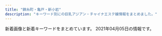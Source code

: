 ```yaml
---
title: "錦糸町・亀戸・新小岩"
description: "キーワード別にの巨乳アジアン・チャイナエステ嬢情報をまとめました。"
---
```


新着画像と新着キーワードをまとめています。
2021年04月05日の情報です。

<DmmAffiliateIns />
<KeywordTable
  shops={
    [
    {
        "station": "JR\u9326\u7cf8\u753a\u5357\u53e3",
        "name": "\u6625\u306e\u82b1",
        "keywords": {
            "C": 12
        },
        "img_links": [
            "http://harunohana.jpest.net/uploads//sites/38/2021/02/c3.jpg",
            "http://harunohana.jpest.net/uploads//sites/38/2021/03/g2.jpg",
            "http://harunohana.jpest.net/uploads//sites/38/2021/02/top-3.png",
            "http://harunohana.jpest.net/uploads//sites/38/elementor/thumbs/g1-p3mbbo5xbyuayorl3qn8vsare61ijopmkh8c9mi4sw.jpg",
            "http://harunohana.jpest.net/uploads//sites/38/elementor/thumbs/g2-p3mbcgd30zwwmzmmj2u1yl6l7q6iyltkocswnxcbm8.jpg",
            "http://harunohana.jpest.net/uploads//sites/38/2021/02/mobile-tit.png",
            "http://harunohana.jpest.net/uploads//sites/38/2021/02/mobile.jpg",
            "http://harunohana.jpest.net/uploads//sites/38/2021/03/g3.jpg",
            "http://harunohana.jpest.net/uploads//sites/38/2021/02/c2.jpg",
            "http://harunohana.jpest.net/uploads//sites/38/elementor/thumbs/c3-p3a4c1sf6l483iry9r6rlk4mpn8la6sbxgemvolfd4.jpg",
            "http://harunohana.jpest.net/uploads//sites/38/elementor/thumbs/g3-p3mbdh0sfjb37s5dl0oi5txkdr5uasv3te8udptyvk.jpg",
            "http://harunohana.jpest.net/uploads//sites/38/2021/02/news-tit.png",
            "http://harunohana.jpest.net/uploads//sites/38/2021/02/c4.jpg",
            "http://harunohana.jpest.net/uploads//sites/38/2021/02/xian.jpg",
            "http://harunohana.jpest.net/uploads//sites/38/2021/02/c1.jpg",
            "http://harunohana.jpest.net/uploads//sites/38/2021/02/info-tit.png",
            "http://harunohana.jpest.net/uploads//sites/38/elementor/thumbs/c2-p3a4by12f8z2t2xevpk9bl2sc3r4fedekxsoykr020.jpg",
            "http://harunohana.jpest.net/uploads//sites/38/elementor/thumbs/c5-p3a4c3o3k96sqqp7ys00qjnjwezbpkzslpplu8in0o.jpg",
            "http://harunohana.jpest.net/uploads//sites/38/2021/02/staff-tit.png",
            "http://harunohana.jpest.net/uploads//sites/38/2021/02/pick-tit.png",
            "http://harunohana.jpest.net/uploads//sites/38/2021/03/g1.jpg",
            "http://harunohana.jpest.net/uploads//sites/38/2021/02/c6.jpg",
            "http://harunohana.jpest.net/uploads//sites/38/2021/03/g5.jpg",
            "http://harunohana.jpest.net/uploads//sites/38/2021/02/tel_info.png",
            "http://harunohana.jpest.net/uploads//sites/38/2021/02/c5.jpg",
            "http://harunohana.jpest.net/uploads//sites/38/2021/03/1.jpg",
            "http://harunohana.jpest.net/uploads//sites/38/2021/02/tel_pickup.png",
            "http://harunohana.jpest.net/uploads//sites/38/elementor/thumbs/g4-p3mbec1gp2hjuwwbjw36y43rzgwycta8xnrv7ujz68.jpg",
            "http://harunohana.jpest.net/uploads//sites/38/elementor/thumbs/c1-p3a4bw5e1kwi5v056or06ljv5c0e005xwohq00tseg.jpg",
            "http://harunohana.jpest.net/uploads//sites/38/2021/02/tel_top.png",
            "http://harunohana.jpest.net/uploads//sites/38/2021/02/ditiao-1.png",
            "http://harunohana.jpest.net/uploads//sites/38/2021/02/tel_staff.png"
        ],
        "url": "http://harunohana.jpest.net/"
    },
    {
        "url": "http://y-rlx.net/",
        "name": "\u7f8e\u697d",
        "station": "JR\u65b0\u5c0f\u5ca9\u99c5\u5357\u53e3",
        "img_links": [
            "http://y-rlx.net/girl/p01.jpg",
            "http://y-rlx.net/girl/01.jpg",
            "http://y-rlx.net/girl/09a.jpg",
            "http://y-rlx.net/girl/05.jpg",
            "http://y-rlx.net/images/rex_16.jpg",
            "http://y-rlx.net/girl/08.jpg",
            "http://y-rlx.net/images/index_07.png",
            "http://y-rlx.net/images/staff_16.jpg",
            "http://y-rlx.net/images/index_11.jpg",
            "http://y-rlx.net/images/index_12.jpg",
            "http://y-rlx.net/girl/06.jpg",
            "http://y-rlx.net/images/index_13.jpg",
            "http://y-rlx.net/girl/010a.jpg",
            "http://y-rlx.net/girl/09.jpg",
            "http://y-rlx.net/girl/05a.jpg",
            "http://y-rlx.net/images/index_10.jpg",
            "http://y-rlx.net/images/index_08.jpg",
            "http://y-rlx.net/girl/07a.jpg",
            "http://y-rlx.net/girl/03a.jpg",
            "http://y-rlx.net/images/acc_16.jpg",
            "http://y-rlx.net/images/02.png",
            "http://y-rlx.net/images/acc_tit01.jpg",
            "http://y-rlx.net/images/acc_tit.jpg",
            "http://y-rlx.net/images/index_16.png",
            "http://y-rlx.net/images/rec_16.jpg",
            "http://y-rlx.net/images/index_23.jpg",
            "http://y-rlx.net/images/index_14.png",
            "http://y-rlx.net/images/rec.jpg",
            "http://y-rlx.net/images/sys.jpg",
            "http://y-rlx.net/girl/02.jpg",
            "http://y-rlx.net/images/info.png",
            "http://y-rlx.net/images/line.jpg",
            "http://y-rlx.net/images/index_06.png",
            "http://y-rlx.net/girl/010.jpg",
            "http://y-rlx.net/images/03.png",
            "http://y-rlx.net/images/index_19.png",
            "http://y-rlx.net/images/index_21.jpg",
            "http://y-rlx.net/girl/07.jpg",
            "http://y-rlx.net/images/index_02.png",
            "http://y-rlx.net/images/index_09.jpg",
            "http://y-rlx.net/girl/03.jpg",
            "http://y-rlx.net/images/index_04.png",
            "http://y-rlx.net/images/01.png",
            "http://y-rlx.net/images/sys_16.jpg",
            "http://y-rlx.net/girl/00.jpg",
            "http://y-rlx.net/images/acc_tit03.jpg"
        ],
        "keywords": {
            "90": 1,
            "87": 1,
            "95": 2,
            "92": 1,
            "85": 1,
            "86": 2,
            "89": 1
        }
    },
    {
        "url": "http://el-grande.asia/",
        "name": "\u30a8\u30eb\u30b0\u30e9\u30f3\u30c7-elgrande-",
        "img_links": [
            "http://el-grande.asia/img/cast/haru-03.jpg",
            "http://el-grande.asia/img/cast/ringo-01.jpg",
            "http://el-grande.asia/img/cast/belu-02.jpg",
            "http://el-grande.asia/img/cast/misa-01.jpg",
            "http://el-grande.asia/img/cast/ringo-02.jpg",
            "http://el-grande.asia/img/cast/lucy-03.jpg",
            "http://el-grande.asia/img/cast/haru-02.jpg",
            "http://el-grande.asia/img/interior/corridor-1.jpg",
            "http://el-grande.asia/img/dagger.png",
            "http://el-grande.asia/img/btn_interior.png",
            "http://el-grande.asia/img/cast/rey-02.jpg",
            "http://el-grande.asia/img/cast/lucy-01.jpg",
            "http://el-grande.asia/img/cast/mei-04.jpg",
            "http://el-grande.asia/img/cast/mei-02.jpg",
            "http://el-grande.asia/img/cast/sara-06.jpg",
            "http://el-grande.asia/img/cast/misa-04.jpg",
            "http://el-grande.asia/img/cast/hana-04.jpg",
            "http://el-grande.asia/img/cast/baby-04.jpg",
            "http://el-grande.asia/img/btn_cast.png",
            "http://el-grande.asia/img/cast/sara-08.jpg",
            "http://el-grande.asia/img/cast/aki-03.jpg",
            "http://el-grande.asia/img/cast/baby-01.jpg",
            "http://el-grande.asia/img/cast/rey-04.jpg",
            "http://el-grande.asia/img/cast/belu-04.jpg",
            "http://el-grande.asia/img/cast/mai-04.jpg",
            "http://el-grande.asia/img/cast/baby-02.jpg",
            "http://el-grande.asia/img/cast/sara-05.jpg",
            "http://el-grande.asia/img/cast/hana-03.jpg",
            "http://el-grande.asia/img/interior/lobby-1.jpg",
            "http://el-grande.asia/img/cast/mei-01.jpg",
            "http://el-grande.asia/img/cast/aki-02.jpg",
            "http://el-grande.asia/img/cast/belu-03.jpg",
            "http://el-grande.asia/img/cast/haru-04.jpg",
            "http://el-grande.asia/img/cast/aki-01.jpg",
            "http://el-grande.asia/img/cast/mai-03.jpg",
            "http://el-grande.asia/img/btn_top.png",
            "http://el-grande.asia/img/cast/aki-04.jpg",
            "http://el-grande.asia/img/cast/hana-01.jpg",
            "http://el-grande.asia/img/cast/lucy-04.jpg",
            "http://el-grande.asia/img/cast/rey-01.jpg",
            "http://el-grande.asia/img/btn_twitter.png",
            "http://el-grande.asia/img/cast/belu-01.jpg",
            "http://el-grande.asia/img/cast/haru-01.jpg",
            "http://el-grande.asia/img/cast/ringo-03.jpg",
            "http://el-grande.asia/img/cast/lucy-02.jpg",
            "http://el-grande.asia/img/cast/hana-02.jpg",
            "http://el-grande.asia/img/cast/mei-03.jpg",
            "http://el-grande.asia/img/interior/shower-4.jpg",
            "http://el-grande.asia/img/cast/mai-01.jpg",
            "http://el-grande.asia/img/cast/ringo-04.jpg",
            "http://el-grande.asia/img/cast/baby-03.jpg"
        ],
        "station": "JR\u65b0\u5c0f\u5ca9\u99c5\u5357\u53e3",
        "keywords": {}
    },
    {
        "img_links": [
            "http://shizuku2009.com/images/staff_15.jpg",
            "http://shizuku2009.com/staff/3/1.jpg",
            "http://shizuku2009.com/images/index_20.jpg",
            "http://shizuku2009.com/staff/6/1.jpg",
            "http://shizuku2009.com/images/index_19.jpg",
            "http://shizuku2009.com/images/index_02.jpg",
            "http://shizuku2009.com/images/staff_12.jpg",
            "http://shizuku2009.com/staff/1/1.jpg",
            "http://shizuku2009.com/images/index_09.jpg",
            "http://shizuku2009.com/images/index_10.jpg",
            "http://shizuku2009.com/staff/5/1.jpg",
            "http://shizuku2009.com/images/index_06.jpg",
            "http://shizuku2009.com/images/index_04.jpg",
            "http://shizuku2009.com/images/index_07.jpg",
            "http://shizuku2009.com/images/index_05.jpg",
            "http://shizuku2009.com/staff/2/1.jpg",
            "http://shizuku2009.com/images/index_13.jpg",
            "http://shizuku2009.com/images/index_14.jpg",
            "http://shizuku2009.com/images/service_13.jpg",
            "http://shizuku2009.com/staff/4/1.jpg",
            "http://shizuku2009.com/images/index_08.jpg",
            "http://shizuku2009.com/images/index_17.jpg",
            "http://shizuku2009.com/images/index_15.jpg"
        ],
        "keywords": {},
        "url": "http://shizuku2009.com/",
        "name": "\u79cb",
        "station": "\u9752\u7825\u99c5A2\u51fa\u53e3"
    },
    {
        "station": "JR\u5c0f\u5ca9\u99c5\u5357\u53e3",
        "url": "http://www.hu-wa.work/",
        "keywords": {},
        "name": "Angel\u2019s Smile",
        "img_links": [
            "http://www.hu-wa.work/images/6.png",
            "http://www.hu-wa.work/images/5.png",
            "http://www.hu-wa.work/images/3.png",
            "http://www.hu-wa.work/images/ta.jpg",
            "http://www.hu-wa.work/staff/kaori.jpg",
            "http://www.hu-wa.work/img/mimi1.jpg",
            "http://www.hu-wa.work/staff/mimi.jpg",
            "http://www.hu-wa.work/images/sys.png",
            "http://www.hu-wa.work/images/staff_t.jpg",
            "http://www.hu-wa.work/images/tel.jpg",
            "http://www.hu-wa.work/images/1.png",
            "http://www.hu-wa.work/staff/maya.jpg",
            "http://www.hu-wa.work/images/interior_t.jpg",
            "http://www.hu-wa.work/images/8.png",
            "http://www.hu-wa.work/images/head.jpg",
            "http://www.hu-wa.work/images/4.png",
            "http://www.hu-wa.work/images/news.png",
            "http://www.hu-wa.work/img/natu1.jpg",
            "http://www.hu-wa.work/img/kaori1.jpg",
            "http://www.hu-wa.work/images/2.png",
            "http://www.hu-wa.work/images/s1.png",
            "http://www.hu-wa.work/images/int2.png",
            "http://www.hu-wa.work/img/mimi2.jpg",
            "http://www.hu-wa.work/img/maya1.jpg",
            "http://www.hu-wa.work/img/miki1.jpg",
            "http://www.hu-wa.work/staff/miki.jpg",
            "http://www.hu-wa.work/img/natu2.jpg",
            "http://www.hu-wa.work/staff/ayumi.jpg",
            "http://www.hu-wa.work/img/yuna1.jpg",
            "http://www.hu-wa.work/staff/natu.jpg",
            "http://www.hu-wa.work/img/ayumi1.jpg",
            "http://www.hu-wa.work/images/int1.png",
            "http://www.hu-wa.work/staff/yuna.jpg"
        ]
    },
    {
        "name": "Aria\uff5e\u30a2\u30ea\u30a2\uff5e",
        "img_links": [
            "http://aria.tokyo-relaxtime.asia/img/cast/yuri-04.jpg",
            "http://aria.tokyo-relaxtime.asia/img/cast/nana-03.jpg",
            "http://aria.tokyo-relaxtime.asia/img/cast/rina-04.jpg",
            "http://aria.tokyo-relaxtime.asia/img/cast/aya-03.jpg",
            "http://aria.tokyo-relaxtime.asia/img/cast/yaya-02.jpg",
            "http://aria.tokyo-relaxtime.asia/img/cast/aki-04.jpg",
            "http://aria.tokyo-relaxtime.asia/img/slick/st-1.jpg",
            "http://aria.tokyo-relaxtime.asia/img/cast/coco-03.jpg",
            "http://aria.tokyo-relaxtime.asia/img/slick/st-5.jpg",
            "http://aria.tokyo-relaxtime.asia/img/cast/coco-04.jpg",
            "http://aria.tokyo-relaxtime.asia/img/cast/nana-04.jpg",
            "http://aria.tokyo-relaxtime.asia/img/cast/yumi-01.jpg",
            "http://aria.tokyo-relaxtime.asia/img/interior/corridor-1.jpg",
            "http://aria.tokyo-relaxtime.asia/img/cast/miki-04.jpg",
            "http://aria.tokyo-relaxtime.asia/img/cast/yaya-03.jpg",
            "http://aria.tokyo-relaxtime.asia/img/cast/yuri-01.jpg",
            "http://aria.tokyo-relaxtime.asia/img/cast/risa-02.jpg",
            "http://aria.tokyo-relaxtime.asia/img/cast/apple-04.jpg",
            "http://aria.tokyo-relaxtime.asia/img/cast/aki-02.jpg",
            "http://aria.tokyo-relaxtime.asia/img/cast/yuri-03.jpg",
            "http://aria.tokyo-relaxtime.asia/img/cast/nana-02.jpg",
            "http://aria.tokyo-relaxtime.asia/img/cast/apple-03.jpg",
            "http://aria.tokyo-relaxtime.asia/img/interior/lobby-1.jpg",
            "http://aria.tokyo-relaxtime.asia/img/cast/yumi-02.jpg",
            "http://aria.tokyo-relaxtime.asia/img/slick/st-4.jpg",
            "http://aria.tokyo-relaxtime.asia/img/cast/risa-04.jpg",
            "http://aria.tokyo-relaxtime.asia/img/cast/yumi-03.jpg",
            "http://aria.tokyo-relaxtime.asia/img/cast/yumi-04.jpg",
            "http://aria.tokyo-relaxtime.asia/img/cast/coco-02.jpg",
            "http://aria.tokyo-relaxtime.asia/img/cast/yaya-01.jpg",
            "http://aria.tokyo-relaxtime.asia/img/cast/apple-02.jpg",
            "http://aria.tokyo-relaxtime.asia/img/cast/rina-03.jpg",
            "http://aria.tokyo-relaxtime.asia/img/cast/aya-04.jpg",
            "http://aria.tokyo-relaxtime.asia/img/cast/coco-01.jpg",
            "http://aria.tokyo-relaxtime.asia/img/cast/aki-01.jpg",
            "http://aria.tokyo-relaxtime.asia/img/cast/apple-01.jpg",
            "http://aria.tokyo-relaxtime.asia/img/cast/aya-02.jpg",
            "http://aria.tokyo-relaxtime.asia/img/cast/nana-01.jpg",
            "http://aria.tokyo-relaxtime.asia/img/cast/risa-03.jpg",
            "http://aria.tokyo-relaxtime.asia/img/cast/yaya-04.jpg",
            "http://aria.tokyo-relaxtime.asia/img/slick/st-2.jpg",
            "http://aria.tokyo-relaxtime.asia/img/cast/miki-01.jpg",
            "http://aria.tokyo-relaxtime.asia/img/cast/miki-02.jpg",
            "http://aria.tokyo-relaxtime.asia/img/cast/aki-03.jpg",
            "http://aria.tokyo-relaxtime.asia/img/slick/st-3.jpg",
            "http://aria.tokyo-relaxtime.asia/img/cast/rina-01.jpg",
            "http://aria.tokyo-relaxtime.asia/img/cast/aya-01.jpg",
            "http://aria.tokyo-relaxtime.asia/img/cast/risa-01.jpg",
            "http://aria.tokyo-relaxtime.asia/img/cast/miki-03.jpg",
            "http://aria.tokyo-relaxtime.asia/img/cast/rina-02.jpg"
        ],
        "url": "http://aria.tokyo-relaxtime.asia/",
        "keywords": {},
        "station": "JR\u5c0f\u5ca9\u99c5\u5317\u53e3"
    },
    {
        "img_links": [
            "http://ipidiw.com/relaxnomori/user_data/00000019.jpg",
            "http://ipidiw.com/relaxnomori/user_data/00000018.jpg",
            "http://ipidiw.com/relaxnomori/images/news.jpg",
            "http://ipidiw.com/relaxnomori/images/tt.jpg",
            "http://ipidiw.com/relaxnomori/user_data/00000017.jpg",
            "http://ipidiw.com/relaxnomori/images/interior.png",
            "http://ipidiw.com/relaxnomori/images/rem.jpg",
            "http://ipidiw.com/relaxnomori/images/tp.png",
            "http://ipidiw.com/relaxnomori/images/mobile.jpg",
            "http://ipidiw.com/relaxnomori/user_data/00000020.jpg",
            "http://ipidiw.com/relaxnomori/images/staff_t.jpg",
            "http://ipidiw.com/relaxnomori/images/interior_t.jpg"
        ],
        "keywords": {
            "86": 1,
            "90": 2,
            "93": 1
        },
        "station": "\u68ee\u4e0b\u99c5A4\u53e3",
        "url": "http://ipidiw.com/relaxnomori/",
        "name": "\u30ea\u30e9\u30c3\u30af\u30b9\u306e\u68ee"
    },
    {
        "img_links": [
            "https://iyashinoizumi.com/wp-content/uploads/2019/06/50CD669B-0FFA-4734-B898-EB3D53E95C21.jpeg",
            "https://iyashinoizumi.com/wp-content/uploads/9B89E764-B754-425D-A9AC-BB5566FA6AC4.jpeg",
            "https://iyashinoizumi.com/wp-content/uploads/0731EF09-7405-4B36-8468-B17A307EB894.jpeg",
            "https://iyashinoizumi.com/wp-content/uploads/2019/06/5293C707-270F-4802-8168-1493DA07DDAE.jpeg",
            "https://iyashinoizumi.com/wp-content/uploads/2019/06/momoko1.jpg",
            "https://iyashinoizumi.com/wp-content/uploads/2019/06/001.jpg",
            "https://iyashinoizumi.com/wp-content/uploads/5AA02D30-2C43-42C1-BE02-48E5A5C27E91-226x300.jpeg",
            "https://iyashinoizumi.com/wp-content/uploads/2019/06/43D6BE9C-43F6-45C2-95E5-E775CE725D67.jpeg",
            "https://iyashinoizumi.com/wp-content/uploads/2019/06/2DD3549C-F937-441D-B0E3-E26520ACFABD-e1559410733851.jpeg",
            "https://iyashinoizumi.com/wp-content/uploads/7208DC4D-6E47-49CE-B1C0-3607E54E114B.jpeg",
            "https://iyashinoizumi.com/wp-content/uploads/5AA02D30-2C43-42C1-BE02-48E5A5C27E91.jpeg",
            "https://iyashinoizumi.com/wp-content/uploads/hiruwari.png",
            "https://iyashinoizumi.com/wp-content/uploads/9B89E764-B754-425D-A9AC-BB5566FA6AC4-270x300.jpeg",
            "https://iyashinoizumi.com/wp-content/uploads/0731EF09-7405-4B36-8468-B17A307EB894-197x300.jpeg",
            "https://iyashinoizumi.com/wp-content/uploads/7208DC4D-6E47-49CE-B1C0-3607E54E114B-210x300.jpeg",
            "https://iyashinoizumi.com/wp-content/uploads/rin.jpg",
            "https://iyashinoizumi.com/wp-content/uploads/0731EF09-7405-4B36-8468-B17A307EB894-e1579436226478.jpeg"
        ],
        "name": "\u7652\u3057\u306e\u6cc9",
        "url": "https://iyashinoizumi.com/",
        "keywords": {
            "\u30bb\u30af\u30b7\u30fc": 2
        },
        "station": "JR\u9326\u7cf8\u753a\u99c5\u5317\u53e3"
    },
    {
        "img_links": [
            "http://www.es-royal.click/img/ego1.jpg",
            "http://www.es-royal.click/images/head.jpg",
            "http://www.es-royal.click/images/5.jpg",
            "http://www.es-royal.click/images/interior_t.jpg",
            "http://www.es-royal.click/img/momo2.jpg",
            "http://www.es-royal.click/images/7.jpg",
            "http://www.es-royal.click/images/main_footer.jpg",
            "http://www.es-royal.click/images/news.png",
            "http://www.es-royal.click/images/staff_t.jpg",
            "http://www.es-royal.click/images/b2.jpg",
            "http://www.es-royal.click/images/ta.jpg",
            "http://www.es-royal.click/images/main_top.jpg",
            "http://www.es-royal.click/images/b3.jpg",
            "http://www.es-royal.click/img/momo1.jpg",
            "http://www.es-royal.click/img/mimi1.jpg",
            "http://www.es-royal.click/img/nana1.jpg",
            "http://www.es-royal.click/images/int2.png",
            "http://www.es-royal.click/images/s1.png",
            "http://www.es-royal.click/images/1.jpg",
            "http://www.es-royal.click/img/emi1.jpg",
            "http://www.es-royal.click/images/8.jpg",
            "http://www.es-royal.click/images/4.jpg",
            "http://www.es-royal.click/images/b1.jpg",
            "http://www.es-royal.click/img/aya1.jpg",
            "http://www.es-royal.click/images/int1.png",
            "http://www.es-royal.click/images/sys1.png",
            "http://www.es-royal.click/images/mobile.jpg",
            "http://www.es-royal.click/img/miyuki1.jpg",
            "http://www.es-royal.click/images/6.jpg",
            "http://www.es-royal.click/images/9.jpg"
        ],
        "station": "\u4eac\u6210\u7acb\u77f3\u99c5\u5317\u53e3",
        "keywords": {},
        "url": "http://www.es-royal.click/",
        "name": "\u5e78\u305b"
    },
    {
        "keywords": {},
        "name": "Piano",
        "img_links": [
            "https://piano.sweet-relaxation.com/img/cast/ebi-02.jpg",
            "https://piano.sweet-relaxation.com/img/interior/int-04.jpg",
            "https://piano.sweet-relaxation.com/img/cast/miya-01.jpg",
            "https://piano.sweet-relaxation.com/img/interior/int-02.jpg",
            "https://piano.sweet-relaxation.com/img/cast/lili-02.jpg",
            "https://piano.sweet-relaxation.com/img/cast/miky-01.jpg",
            "https://piano.sweet-relaxation.com/img/cast/ai-04.jpg",
            "https://piano.sweet-relaxation.com/img/cast/coco-03.jpg",
            "https://piano.sweet-relaxation.com/img/cast/aye-02.jpg",
            "https://piano.sweet-relaxation.com/img/cast/miky-03.jpg",
            "https://piano.sweet-relaxation.com/img/slick/sl-5.jpg",
            "https://piano.sweet-relaxation.com/img/cast/ebi-01.jpg",
            "https://piano.sweet-relaxation.com/img/cast/luna-01.jpg",
            "https://piano.sweet-relaxation.com/img/slick/sl-2.jpg",
            "https://piano.sweet-relaxation.com/img/cast/nico-03.jpg",
            "https://piano.sweet-relaxation.com/img/cast/aini-03.jpg",
            "https://piano.sweet-relaxation.com/img/cast/coco-02.jpg",
            "https://piano.sweet-relaxation.com/img/cast/aye-01.jpg",
            "https://piano.sweet-relaxation.com/img/cast/luna-02.jpg",
            "https://piano.sweet-relaxation.com/img/cast/nico-04.jpg",
            "https://piano.sweet-relaxation.com/img/cast/miya-02.jpg",
            "https://piano.sweet-relaxation.com/img/cast/aye-03.jpg",
            "https://piano.sweet-relaxation.com/img/cast/lili-04.jpg",
            "https://piano.sweet-relaxation.com/img/cast/nana-03.jpg",
            "https://piano.sweet-relaxation.com/img/slick/sl-1.jpg",
            "https://piano.sweet-relaxation.com/img/cast/nana-01.jpg",
            "https://piano.sweet-relaxation.com/img/cast/aki-01.jpg",
            "https://piano.sweet-relaxation.com/img/cast/nico-02.jpg",
            "https://piano.sweet-relaxation.com/img/cast/aye-04.jpg",
            "https://piano.sweet-relaxation.com/img/cast/aini-01.jpg",
            "https://piano.sweet-relaxation.com/img/cast/aini-04.jpg",
            "https://piano.sweet-relaxation.com/img/slick/sl-4.jpg",
            "https://piano.sweet-relaxation.com/img/cast/coco-04.jpg",
            "https://piano.sweet-relaxation.com/img/cast/aki-02.jpg",
            "https://piano.sweet-relaxation.com/img/cast/miya-03.jpg",
            "https://piano.sweet-relaxation.com/img/cast/coco-01.jpg",
            "https://piano.sweet-relaxation.com/img/cast/miky-04.jpg",
            "https://piano.sweet-relaxation.com/img/cast/luna-04.jpg",
            "https://piano.sweet-relaxation.com/img/cast/miky-02.jpg",
            "https://piano.sweet-relaxation.com/img/cast/nana-04.jpg",
            "https://piano.sweet-relaxation.com/img/cast/luna-03.jpg",
            "https://piano.sweet-relaxation.com/img/cast/lili-01.jpg",
            "https://piano.sweet-relaxation.com/img/cast/aki-04.jpg",
            "https://piano.sweet-relaxation.com/img/interior/int-01.jpg",
            "https://piano.sweet-relaxation.com/img/slick/sl-7.jpg",
            "https://piano.sweet-relaxation.com/img/cast/ai-02.jpg",
            "https://piano.sweet-relaxation.com/img/cast/ai-03.jpg",
            "https://piano.sweet-relaxation.com/img/cast/ebi-04.jpg",
            "https://piano.sweet-relaxation.com/img/interior/int-03.jpg",
            "https://piano.sweet-relaxation.com/img/cast/aini-02.jpg",
            "https://piano.sweet-relaxation.com/img/cast/nana-02.jpg",
            "https://piano.sweet-relaxation.com/img/slick/sl-6.jpg",
            "https://piano.sweet-relaxation.com/img/cast/nico-01.jpg",
            "https://piano.sweet-relaxation.com/img/slick/sl-3.jpg",
            "https://piano.sweet-relaxation.com/img/cast/ai-01.jpg",
            "https://piano.sweet-relaxation.com/img/cast/lili-03.jpg",
            "https://piano.sweet-relaxation.com/img/cast/aki-03.jpg",
            "https://piano.sweet-relaxation.com/img/cast/miya-04.jpg",
            "https://piano.sweet-relaxation.com/img/cast/ebi-03.jpg"
        ],
        "url": "https://piano.sweet-relaxation.com/",
        "station": "JR\u65b0\u5c0f\u5ca9\u99c5\u5357\u53e3"
    },
    {
        "name": "\u7652\u3057\u306e\u68ee",
        "keywords": {},
        "station": "\u9752\u7825\u99c5",
        "img_links": [
            "http://iyasimori.jpest.net/uploads//sites/37/2021/01/r3-1.jpg",
            "http://iyasimori.jpest.net/uploads//sites/37/2021/01/r6.jpg",
            "http://iyasimori.jpest.net/uploads//sites/37/2021/01/g4.jpg",
            "http://iyasimori.jpest.net/uploads//sites/37/2021/01/g5-150x150.jpg",
            "http://iyasimori.jpest.net/uploads//sites/37/2021/01/g4-150x150.jpg",
            "http://iyasimori.jpest.net/uploads//sites/37/2021/01/r5.jpg",
            "http://iyasimori.jpest.net/uploads//sites/37/2021/01/top.jpg",
            "http://iyasimori.jpest.net/uploads//sites/37/2021/01/a.jpg",
            "http://iyasimori.jpest.net/uploads//sites/37/2021/01/g2-2-150x150.jpg",
            "http://iyasimori.jpest.net/uploads//sites/37/2021/01/mobile.png",
            "http://iyasimori.jpest.net/uploads//sites/37/2021/01/g1-3.jpg",
            "http://iyasimori.jpest.net/uploads//sites/37/2021/01/a2.jpg",
            "http://iyasimori.jpest.net/uploads//sites/37/2021/01/g3-2.jpg",
            "http://iyasimori.jpest.net/uploads//sites/37/2021/01/r4-1.jpg",
            "http://iyasimori.jpest.net/uploads//sites/37/2021/01/g3-2-150x150.jpg",
            "http://iyasimori.jpest.net/uploads//sites/37/2021/01/g5.jpg",
            "http://iyasimori.jpest.net/uploads//sites/37/2021/01/news03.png",
            "http://iyasimori.jpest.net/uploads//sites/37/2021/01/g1-3-150x150.jpg",
            "http://iyasimori.jpest.net/uploads//sites/37/2021/01/g2-2.jpg",
            "http://iyasimori.jpest.net/uploads//sites/37/2021/01/bj_03.jpg",
            "http://iyasimori.jpest.net/uploads//sites/37/2021/01/news01.png",
            "http://iyasimori.jpest.net/uploads//sites/37/2021/01/tite-staff.jpg"
        ],
        "url": "http://iyasimori.jpest.net/"
    },
    {
        "keywords": {
            "D": 4,
            "85": 2,
            "C": 1
        },
        "station": "JR\u5c0f\u5ca9\u99c5\u5357\u53e3",
        "name": "\u308a\u308a",
        "img_links": [
            "http://iyasi-heal.com/js/sliderLine/slide_next.png",
            "http://iyasi-heal.com/staffPhoto/s20200606151251.jpg",
            "http://iyasi-heal.com/staffPhoto/b20200909152230.jpg",
            "http://iyasi-heal.com/staffPhoto/s20210312220248.jpg",
            "http://iyasi-heal.com/staffPhoto/s20200606151247.jpg",
            "http://iyasi-heal.com/staffPhoto/s20200909152230.jpg",
            "http://iyasi-heal.com/staffPhoto/s20200606151240.jpg",
            "http://iyasi-heal.com/staffPhoto/b20190815113058.jpg",
            "http://iyasi-heal.com/staffPhoto/b20210322143535.jpg",
            "http://iyasi-heal.com/staffPhoto/b20200606151240.jpg",
            "http://iyasi-heal.com/staffPhoto/s20210322143535.jpg",
            "http://iyasi-heal.com/images/gallery1.png",
            "http://iyasi-heal.com/staffPhoto/b20191114093407.jpg",
            "http://iyasi-heal.com/staffPhoto/b20210312220248.jpg",
            "http://iyasi-heal.com/staffPhoto/b20190815113117.jpg",
            "http://iyasi-heal.com/staffPhoto/s20190815113117.jpg",
            "http://iyasi-heal.com/js/sliderLine/slide_prev.png",
            "http://iyasi-heal.com/images/slider1/03.jpg",
            "http://iyasi-heal.com/images/slider1/02.jpg",
            "http://iyasi-heal.com/staffPhoto/s20190815113058.jpg",
            "http://iyasi-heal.com/staffPhoto/s20191114093407.jpg",
            "http://iyasi-heal.com/images/returnBtn.png",
            "http://iyasi-heal.com/images/slider1/01.jpg",
            "http://iyasi-heal.com/images/mobile.jpg"
        ],
        "url": "http://iyasi-heal.com/"
    },
    {
        "keywords": {},
        "name": "\u5343\u693f",
        "url": "http://sentsubaki.asia/",
        "station": "JR\u4e80\u6238\u99c5\u6771\u53e3",
        "img_links": [
            "http://sentsubaki.asia/img/cast/aya-01.jpg",
            "http://sentsubaki.asia/img/cast/miki-02.jpg",
            "http://sentsubaki.asia/img/cast/yuyu-01.jpg",
            "http://sentsubaki.asia/img/btn_cast.png",
            "http://sentsubaki.asia/img/cast/nina-03.jpg",
            "http://sentsubaki.asia/img/cast/yumi-02.jpg",
            "http://sentsubaki.asia/img/cast/you-01.jpg",
            "http://sentsubaki.asia/img/cast/momo-04.jpg",
            "http://sentsubaki.asia/img/cast/yuyu-04.jpg",
            "http://sentsubaki.asia/img/cast/aya-04.jpg",
            "http://sentsubaki.asia/img/interior/lobby-1.jpg",
            "http://sentsubaki.asia/img/interior/lobby-2.jpg",
            "http://sentsubaki.asia/img/btn_top.png",
            "http://sentsubaki.asia/img/cast/momo-01.jpg",
            "http://sentsubaki.asia/img/cast/you-02.jpg",
            "http://sentsubaki.asia/img/cast/you-04.jpg",
            "http://sentsubaki.asia/img/btn_twitter.png",
            "http://sentsubaki.asia/img/head_time.png",
            "http://sentsubaki.asia/img/btn_interior.png",
            "http://sentsubaki.asia/img/cast/momo-03.jpg",
            "http://sentsubaki.asia/img/cast/aya-03.jpg",
            "http://sentsubaki.asia/img/cast/yumi-04.jpg",
            "http://sentsubaki.asia/img/cast/nina-04.jpg",
            "http://sentsubaki.asia/img/cast/yumi-03.jpg",
            "http://sentsubaki.asia/img/head_tel.png",
            "http://sentsubaki.asia/img/cast/yuyu-02.jpg",
            "http://sentsubaki.asia/img/cast/miki-03.jpg",
            "http://sentsubaki.asia/img/coupon_special.png",
            "http://sentsubaki.asia/img/cast/miki-01.jpg",
            "http://sentsubaki.asia/img/cast/miki-04.jpg",
            "http://sentsubaki.asia/img/cast/you-03.jpg",
            "http://sentsubaki.asia/img/cast/momo-02.jpg"
        ]
    },
    {
        "keywords": {
            "86": 2,
            "98": 2,
            "84": 2,
            "89": 6,
            "H": 2,
            "85": 4,
            "C": 12,
            "D": 4
        },
        "img_links": [
            "http://www.o-miyabi.com/images/index_05.jpg",
            "http://www.o-miyabi.com/s/images/tel.png",
            "http://www.o-miyabi.com/images/upload/thumb/7713de024ddc43e7.jpg",
            "http://www.o-miyabi.com/images/upload/thumb/57af63e7ff71466b.jpg",
            "http://www.o-miyabi.com/images/index_07.jpg",
            "http://www.o-miyabi.com/s/images/t2.jpg",
            "http://www.o-miyabi.com/images/index_13.jpg",
            "http://www.o-miyabi.com/s/images/slider/1.jpg",
            "http://www.o-miyabi.com/s/images/slider/prev.png",
            "http://www.o-miyabi.com/s/images/pc.png",
            "http://www.o-miyabi.com/s/images/slider/3.jpg",
            "http://www.o-miyabi.com/s/uploads/03.jpg",
            "http://www.o-miyabi.com/images/index_04.jpg",
            "http://www.o-miyabi.com/images/upload/thumb/0dc07af1006255fa.jpg",
            "http://www.o-miyabi.com/images/index_06.jpg",
            "http://www.o-miyabi.com/s/image/nav_manga.png",
            "http://www.o-miyabi.com/images/upload/thumb/928147996b3538a2.jpg",
            "http://www.o-miyabi.com/images/index_03.jpg",
            "http://www.o-miyabi.com/images/upload/thumb/6fceb6aef71115ac.jpg",
            "http://www.o-miyabi.com/images/info.jpg",
            "http://www.o-miyabi.com/s/image/nav_topics.png",
            "http://www.o-miyabi.com/images/upload/thumb/51d074f8f9cdb905.jpg",
            "http://www.o-miyabi.com/s/uploads/07.jpg",
            "http://www.o-miyabi.com/images/movie_09.jpg",
            "http://www.o-miyabi.com/s/uploads/02.jpg",
            "http://www.o-miyabi.com/images/upload/thumb/6d7987cae648e809.jpg",
            "http://www.o-miyabi.com/s/images/iphone.png",
            "http://www.o-miyabi.com/images/rec_09.jpg",
            "http://www.o-miyabi.com/images/upload/thumb/04d21d82d11bc049.jpg",
            "http://www.o-miyabi.com/s/image/nav_top.png",
            "http://www.o-miyabi.com/s/images/slider/2.jpg",
            "http://www.o-miyabi.com/images/index_02.jpg",
            "http://www.o-miyabi.com/images/index_16.jpg",
            "http://www.o-miyabi.com/s/images/slider/next.png",
            "http://www.o-miyabi.com/s/image/nav_sys.png",
            "http://www.o-miyabi.com/s/images/top_2.jpg",
            "http://www.o-miyabi.com/images/rec.jpg",
            "http://www.o-miyabi.com/images/info_09.jpg",
            "http://www.o-miyabi.com/images/staff_09.jpg",
            "http://www.o-miyabi.com/images/upload/thumb/db15ea2226867103.jpg",
            "http://www.o-miyabi.com/s/uploads/01.jpg",
            "http://www.o-miyabi.com/s/images/service_03.png",
            "http://www.o-miyabi.com/images/index_09.jpg",
            "http://www.o-miyabi.com/images/upload/thumb/0981f77ac0a1e07f.jpg",
            "http://www.o-miyabi.com/images/index_18.jpg",
            "http://www.o-miyabi.com/images/upload/thumb/1a8371be7358f1df.jpg",
            "http://www.o-miyabi.com/s/images/okubokomachi.jpg",
            "http://www.o-miyabi.com/images/upload/thumb/e12bb065f2380463.jpg",
            "http://www.o-miyabi.com/girl/01.jpg",
            "http://www.o-miyabi.com/images/index_01.jpg",
            "http://www.o-miyabi.com/images/index_10.jpg",
            "http://www.o-miyabi.com/images/upload/thumb/72ffa1fb925d394b.jpg",
            "http://www.o-miyabi.com/images/index_14.jpg",
            "http://www.o-miyabi.com/s/image/nav_cast.png",
            "http://www.o-miyabi.com/s/uploads/06.jpg",
            "http://www.o-miyabi.com/images/info_02.jpg",
            "http://www.o-miyabi.com/s/images/service_07.png",
            "http://www.o-miyabi.com/images/index_19.jpg",
            "http://www.o-miyabi.com/s/uploads/04.jpg",
            "http://www.o-miyabi.com/s/images/t1.jpg",
            "http://www.o-miyabi.com/images/upload/thumb/301c9a35b11a384f.jpg",
            "http://www.o-miyabi.com/s/images/service_01.png",
            "http://www.o-miyabi.com/s/image/nav_hotel.png",
            "http://www.o-miyabi.com/s/uploads/08.jpg",
            "http://www.o-miyabi.com/s/images/t3.jpg"
        ],
        "name": "\u96c5\u82b3",
        "station": "JR\u65b0\u5c0f\u5ca9\u99c5\u5357\u53e3",
        "url": "http://www.o-miyabi.com/"
    },
    {
        "name": "\u68ee",
        "station": "JR\u65b0\u5c0f\u5ca9\u99c5\u5317\u53e3",
        "keywords": {
            "85": 3,
            "87": 1,
            "C": 7,
            "90": 1,
            "88": 1,
            "86": 3
        },
        "img_links": [
            "http://mori.me-es.com/images/index_02.jpg",
            "http://mori.me-es.com/images/index_06.jpg",
            "http://mori.me-es.com/images/index_12.jpg",
            "http://mori.me-es.com/girls/05.jpg",
            "http://mori.me-es.com/images/index_10.jpg",
            "http://mori.me-es.com/images/index_28.jpg",
            "http://mori.me-es.com/girls/06.jpg",
            "http://mori.me-es.com/images/index_05.jpg",
            "http://mori.me-es.com/girls/03.jpg",
            "http://mori.me-es.com/images/index_09.jpg",
            "http://mori.me-es.com/images/index_29.jpg",
            "http://mori.me-es.com/girls/02.jpg",
            "http://mori.me-es.com/images/info_15.jpg",
            "http://mori.me-es.com/images/rec_15.jpg",
            "http://mori.me-es.com/images/info.jpg",
            "http://mori.me-es.com/images/index_22.jpg",
            "http://mori.me-es.com/images/index_18.jpg",
            "http://mori.me-es.com/images/index_30.jpg",
            "http://mori.me-es.com/images/index_15.jpg",
            "http://mori.me-es.com/images/index_26.jpg",
            "http://mori.me-es.com/girls/08a.jpg",
            "http://mori.me-es.com/images/index_01.jpg",
            "http://mori.me-es.com/images/index_25.jpg",
            "http://mori.me-es.com/images/index_04.jpg",
            "http://mori.me-es.com/girls/08.jpg",
            "http://mori.me-es.com/images/index_20.jpg",
            "http://mori.me-es.com/images/index_21.jpg",
            "http://mori.me-es.com/girls/04a.jpg",
            "http://mori.me-es.com/images/index_24.jpg",
            "http://mori.me-es.com/girls/07.jpg",
            "http://mori.me-es.com/images/index_03.jpg",
            "http://mori.me-es.com/images/index_08.jpg",
            "http://mori.me-es.com/images/staff_15.jpg",
            "http://mori.me-es.com/girls/04.jpg",
            "http://mori.me-es.com/girls/00.jpg",
            "http://mori.me-es.com/images/index_16.jpg",
            "http://mori.me-es.com/images/index_19.jpg",
            "http://mori.me-es.com/images/sub_28.jpg",
            "http://mori.me-es.com/images/index_27.jpg",
            "http://mori.me-es.com/images/index_07.jpg",
            "http://mori.me-es.com/images/index_17.jpg",
            "http://mori.me-es.com/images/rec.jpg",
            "http://mori.me-es.com/images/index_13.jpg",
            "http://mori.me-es.com/girls/01.jpg"
        ],
        "url": "http://mori.me-es.com/"
    },
    {
        "img_links": [
            "https://doraimon.tyo.cm/photos/sites/32/2021/03/2021032301301384.jpg",
            "https://doraimon.tyo.cm/photos/sites/32/2021/03/2021031206553637.jpg",
            "https://doraimon.tyo.cm/images/top.jpg",
            "https://doraimon.tyo.cm/photos/sites/32/2021/03/2021030207304993.jpg",
            "https://doraimon.tyo.cm/images/s_news.jpg",
            "https://doraimon.tyo.cm/images/s_face.jpg",
            "https://doraimon.tyo.cm/images/staff_line.jpg",
            "https://doraimon.tyo.cm/photos/sites/32/2021/03/2021032507045669.jpg",
            "https://doraimon.tyo.cm/photos/sites/32/2021/03/2021030207310114.jpg",
            "https://doraimon.tyo.cm/photos/sites/32/2021/03/2021030207304862.jpg",
            "https://doraimon.tyo.cm/photos/sites/32/2021/03/202103120651532.jpg",
            "https://doraimon.tyo.cm/images/mobile.jpg",
            "https://doraimon.tyo.cm/photos/sites/32/2021/03/2021030207305994.jpg",
            "https://doraimon.tyo.cm/images/link.jpg"
        ],
        "name": "\u30c9\u30e9\u3048\u3082\u3093",
        "station": "JR\u4e80\u6238\u99c5\u5317\u53e3",
        "url": "https://doraimon.tyo.cm/",
        "keywords": {
            "87": 1,
            "83": 1,
            "D": 5,
            "86": 2,
            "E": 1,
            "85": 2
        }
    },
    {
        "keywords": {
            "E": 18,
            "G": 9
        },
        "name": "\u4e00\u6642",
        "img_links": [
            "http://biwert.xyz/uploads/201003/1-2010031G3421X.jpg",
            "http://biwert.xyz/templets/default/picture/interior_t.jpg",
            "http://biwert.xyz/uploads/201006/1-2010061A941445.jpg",
            "http://biwert.xyz/templets/default/picture/news.jpg",
            "http://biwert.xyz/templets/default/picture/staff_t.jpg",
            "http://biwert.xyz/uploads/201109/1-201109141105216.jpg",
            "http://biwert.xyz/templets/default/picture/head.jpg",
            "http://biwert.xyz/uploads/180620/1-1P62010193X63.jpg",
            "http://biwert.xyz/uploads/allimg/180620/1-1P620101640O8.png",
            "http://biwert.xyz/templets/default/picture/rec1.png",
            "http://biwert.xyz/uploads/allimg/180620/1-1P6201013133b.jpg",
            "http://biwert.xyz/uploads/201003/1-2010031G415110.jpg",
            "http://biwert.xyz/images/1-1P621101232H4.png",
            "http://biwert.xyz/uploads/201003/1-2010031G35C32.jpg",
            "http://biwert.xyz/uploads/180620/1-1P62010154K00.png",
            "http://biwert.xyz/uploads/180620/1-1P620101629244.png",
            "http://biwert.xyz/uploads/201007/1-20100G4464b26.jpg",
            "http://biwert.xyz/uploads/201003/1-2010031G432629.jpg",
            "http://biwert.xyz/uploads/201006/1-2010061F032C0.jpg"
        ],
        "station": "JR\u5c0f\u5ca9\u99c5\u5317\u53e3",
        "url": "http://biwert.xyz/"
    },
    {
        "name": "\u3086\u304d",
        "keywords": {
            "86": 14,
            "88": 1,
            "D": 17,
            "89": 2
        },
        "station": "JR\u5c0f\u5ca9\u99c5\u5317\u53e3",
        "img_links": [
            "http://www.sh-yuki.work/images/lanmu4.jpg",
            "http://www.sh-yuki.work/uploads/201215/1-201215145153M4.jpg",
            "http://www.sh-yuki.work/uploads/190105/1-1Z105143940E6.jpg",
            "http://www.sh-yuki.work/images/1.jpg",
            "http://www.sh-yuki.work/uploads/191221/1-191221111A3123.jpg",
            "http://www.sh-yuki.work/uploads/190105/1-1Z105143921224.jpg",
            "http://www.sh-yuki.work/images/room2.jpg",
            "http://www.sh-yuki.work/uploads/200110/1-20011013245Y49.jpg",
            "http://www.sh-yuki.work/images/top.png",
            "http://www.sh-yuki.work/uploads/201215/1-201215145200113.jpg",
            "http://www.sh-yuki.work/images/s_staff.jpg",
            "http://www.sh-yuki.work/images/nbj2.jpg",
            "http://www.sh-yuki.work/uploads/190105/1-1Z1051440193X.jpg",
            "http://www.sh-yuki.work/images/mobile.jpg",
            "http://www.sh-yuki.work/uploads/191021/1-19102116361I39.jpg",
            "http://www.sh-yuki.work/uploads/190110/1-1Z110093529363.png",
            "http://www.sh-yuki.work/uploads/200218/1-20021Q359301Q.jpg",
            "http://www.sh-yuki.work/uploads/191006/1-191006105IM24.jpg",
            "http://www.sh-yuki.work/uploads/191104/1-1911041I124915.jpg",
            "http://www.sh-yuki.work/uploads/191202/1-191202154021200.jpg",
            "http://www.sh-yuki.work/uploads/210216/1-210216154445506.jpg",
            "http://www.sh-yuki.work/uploads/200618/1-20061Q6342Y06.jpg",
            "http://www.sh-yuki.work/uploads/210216/1-210216154459443.jpg",
            "http://www.sh-yuki.work/images/s_news.jpg",
            "http://www.sh-yuki.work/uploads/200620/1-20062015425B54.jpg",
            "http://www.sh-yuki.work/uploads/191006/1-191006105P61Z.jpg",
            "http://www.sh-yuki.work/images/room1.jpg",
            "http://www.sh-yuki.work/uploads/200218/1-20021Q3591A57.jpg",
            "http://www.sh-yuki.work/uploads/201214/1-201214162100347.jpg",
            "http://www.sh-yuki.work/images/room4.jpg",
            "http://www.sh-yuki.work/uploads/200620/1-200620154311K4.jpg",
            "http://www.sh-yuki.work/uploads/191227/1-19122F93911958.jpg",
            "http://www.sh-yuki.work/images/lanmu3.jpg",
            "http://www.sh-yuki.work/images/lanmu2.jpg",
            "http://www.sh-yuki.work/uploads/191227/1-19122F94110460.jpg",
            "http://www.sh-yuki.work/uploads/200713/1-200G3125135C2.jpg",
            "http://www.sh-yuki.work/images/end.png",
            "http://www.sh-yuki.work/uploads/191028/1-19102Q03S5a4.jpg",
            "http://www.sh-yuki.work/images/room3.jpg",
            "http://www.sh-yuki.work/uploads/201214/1-20121416231WV.jpg",
            "http://www.sh-yuki.work/uploads/200713/1-200G3110344421.jpg",
            "http://www.sh-yuki.work/uploads/200618/1-20061Q633094V.jpg",
            "http://www.sh-yuki.work/uploads/200127/1-20012G02404310.jpg",
            "http://www.sh-yuki.work/images/lanmu5.jpg",
            "http://www.sh-yuki.work/uploads/190105/1-1Z105143R9539.jpg"
        ],
        "url": "http://www.sh-yuki.work/"
    },
    {
        "img_links": [
            "http://www.awawa-es.info/img/i1.jpg",
            "http://www.awawa-es.info/photo/home/3281580956380.jpg",
            "http://www.awawa-es.info/photo/home/4051599894438.jpg",
            "http://www.awawa-es.info/img/images/sys_05.png",
            "http://www.awawa-es.info/img/acc.png",
            "http://www.awawa-es.info/img/hjob.png",
            "http://www.awawa-es.info/img/bottom.jpg",
            "http://www.awawa-es.info/p/bb.jpg",
            "http://www.awawa-es.info/img/s1.jpg",
            "http://www.awawa-es.info/img/tmp.jpg",
            "http://www.awawa-es.info/photo/202009/15998944321424280736.jpeg",
            "http://www.awawa-es.info/img/h3.png",
            "http://www.awawa-es.info/img/h1.png",
            "http://www.awawa-es.info/img/images/sys_03.png",
            "http://www.awawa-es.info/img/rm.jpg",
            "http://www.awawa-es.info/img/s2.jpg",
            "http://www.awawa-es.info/img/i2.jpg",
            "http://www.awawa-es.info/img/images/sys_02.png",
            "http://www.awawa-es.info/img/images/sys_06.png",
            "http://www.awawa-es.info/img/hinfo.png",
            "http://www.awawa-es.info/img/images/sys_04.png",
            "http://www.awawa-es.info/img/return.png",
            "http://www.awawa-es.info/p/1.jpg",
            "http://www.awawa-es.info/p/cc.jpg",
            "http://www.awawa-es.info/photo/202002/1580956374749618033.jpg",
            "http://www.awawa-es.info/p/2.jpg",
            "http://www.awawa-es.info/p/aa.jpg",
            "http://www.awawa-es.info/img/images/sys_01.png",
            "http://www.awawa-es.info/photo/202009/15998945321509738889.jpeg",
            "http://www.awawa-es.info/img/h2.png",
            "http://www.awawa-es.info/p/3.jpg",
            "http://www.awawa-es.info/p/4.jpg",
            "http://www.awawa-es.info/img/hstaff.png",
            "http://www.awawa-es.info/img/hsys.png",
            "http://www.awawa-es.info/img/sd.png"
        ],
        "keywords": {
            "85": 2,
            "89": 2,
            "D": 2
        },
        "name": "\u3042\u308f\u308f",
        "station": "JR\u9326\u7cf8\u753a\u99c5\u5357\u53e3",
        "url": "http://www.awawa-es.info/"
    },
    {
        "img_links": [
            "https://kameido-massage.com/staff/nana-l1.jpg",
            "https://kameido-massage.com/2019/10/29/yuri-s1.jpg",
            "https://kameido-massage.com/images/qrcode.png",
            "https://kameido-massage.com/link/mens-esthe.png",
            "https://kameido-massage.com/room/room-l4.jpg",
            "https://kameido-massage.com/images/header3.png",
            "https://kameido-massage.com/staff/yuki-l1.jpg",
            "https://kameido-massage.com/room/room-l5.jpg",
            "https://kameido-massage.com/staff/yuyu-l1.jpg",
            "https://kameido-massage.com/menu/staff.png",
            "https://kameido-massage.com/2020/03/28/nana-s1.jpg",
            "https://kameido-massage.com/button/blog.png",
            "https://kameido-massage.com/menu/info.png",
            "https://kameido-massage.com/staff/nana-s1.jpg",
            "https://kameido-massage.com/room/room-l1.jpg",
            "https://kameido-massage.com/room/room-l3.jpg",
            "https://kameido-massage.com/images/main-top.jpg",
            "https://kameido-massage.com/images/flower.png",
            "https://kameido-massage.com/images/footer-r.png",
            "https://kameido-massage.com/images/top3.jpg",
            "https://kameido-massage.com/2019/11/02/yuka-s1.jpg",
            "https://kameido-massage.com/button/home.png",
            "https://kameido-massage.com/button/staff.png",
            "https://kameido-massage.com/images/main-sp.jpg",
            "https://kameido-massage.com/room/room-l2.jpg",
            "https://kameido-massage.com/icon/line.png",
            "https://kameido-massage.com/icon/yelp.png",
            "https://kameido-massage.com/staff/aki-s1.jpg",
            "https://kameido-massage.com/icon/facebook.png",
            "https://kameido-massage.com/2021/03/23/aki-s1.jpg",
            "https://kameido-massage.com/images/footer-l.png",
            "https://kameido-massage.com/2019/11/10/erika-s1.jpg",
            "https://kameido-massage.com/staff/mimi-s1.jpg",
            "https://kameido-massage.com/menu/home.png",
            "https://kameido-massage.com/images/main-small.jpg",
            "https://kameido-massage.com/menu/blog.png",
            "https://kameido-massage.com/images/clear.png",
            "https://kameido-massage.com/images/top1.jpg",
            "https://kameido-massage.com/staff/yuyu-s1.jpg",
            "https://kameido-massage.com/staff/aki-l1.jpg",
            "https://kameido-massage.com/2020/07/17/mika-s1.jpg",
            "https://kameido-massage.com/staff/yuki-s1.jpg",
            "https://scdn.line-apps.com/n/line_add_friends/btn/ja.png",
            "https://kameido-massage.com/icon/twitter.png",
            "https://kameido-massage.com/room/room-l6.jpg",
            "https://kameido-massage.com/2020/05/15/kazumi-s1.jpg",
            "https://kameido-massage.com/images/top2.jpg",
            "https://kameido-massage.com/2019/12/25/mika-s1.jpg"
        ],
        "url": "https://kameido-massage.com/",
        "keywords": {},
        "station": "JR\u4e80\u6238\u99c5\u5317\u53e3",
        "name": "\u842c\u751f\u697c"
    },
    {
        "url": "http://kinshicho-es.xyz/",
        "keywords": {
            "C": 7
        },
        "img_links": [
            "http://kinshicho-es.xyz/images/r3.jpg",
            "http://kinshicho-es.xyz/images/r1.jpg",
            "http://kinshicho-es.xyz/images/g41.jpg",
            "http://kinshicho-es.xyz/images/r2.jpg",
            "http://kinshicho-es.xyz/images/top1.jpg",
            "http://kinshicho-es.xyz/images/g3.jpg",
            "http://kinshicho-es.xyz/images/g0.jpg",
            "http://kinshicho-es.xyz/images/g5.jpg",
            "http://kinshicho-es.xyz/images/b1.jpg",
            "http://kinshicho-es.xyz/images/g2.jpg",
            "http://kinshicho-es.xyz/images/left1_2_02.jpg",
            "http://kinshicho-es.xyz/images/news-tit1.jpg",
            "http://kinshicho-es.xyz/images/kanban.jpg",
            "http://kinshicho-es.xyz/images/r4.jpg",
            "http://kinshicho-es.xyz/images/top.jpg",
            "http://kinshicho-es.xyz/images/b2.jpg"
        ],
        "name": "\u30b9\u30c1\u30e5\u30ef\u306e\u30b9\u30de\u30a4\u30eb",
        "station": "JR\u9326\u7cf8\u753a\u99c5\u5317\u53e3"
    },
    {
        "name": "\u30d1\u30bf\u30e4",
        "url": "http://thaipataya.chm.jp/",
        "keywords": {
            "C": 14,
            "\u30bb\u30af\u30b7\u30fc": 1
        },
        "station": "JR\u5c0f\u5ca9\u99c5\u5357\u53e3",
        "img_links": [
            "https://chm.jp/domains1/thaipataya/myimg/imgcom36634_sp.jpg",
            "http://chm.jp/img/linebutton_82x20.png",
            "https://chm.jp/domains1/thaipataya/myimg/imgcom37916_sp.jpg",
            "https://chm.jp/domains1/thaipataya/myimg/imgcom37361_sp.png",
            "https://chm.jp/domains1/thaipataya/myimg/imgcom37738_sp.png",
            "https://chm.jp/domains1/thaipataya/myimg/imgcom37725_sp.png",
            "https://chm.jp/domains1/thaipataya/myimg/imgcom37659_sp.png",
            "https://chm.jp/domains1/thaipataya/myimg/imgcom37717_sp.jpg",
            "https://chm.jp/domains1/thaipataya/myimg/imgcom37177_sp.png",
            "https://chm.jp/domains1/thaipataya/myimg/imgcom36581_sp.jpg",
            "https://chm.jp/domains1/thaipataya/myimg/imgcom37662_sp.png",
            "https://chm.jp/domains1/thaipataya/myimg/imgcom37734_sp.png",
            "https://chm.jp/domains1/thaipataya/myimg/imgcom37736_sp.png",
            "https://chm.jp/domains1/thaipataya/myimg/imgcom36633_sp.jpg",
            "https://chm.jp/domains1/thaipataya/myimg/imgcom36605_sp.jpg",
            "https://chm.jp/domains1/thaipataya/myimg/imgcom36578_sp.jpg",
            "https://chm.jp/domains1/thaipataya/myimg/imgcom37834_sp.jpg",
            "https://chm.jp/domains1/thaipataya/myimg/imgcom37913_sp.jpg",
            "https://chm.jp/domains1/thaipataya/myimg/imgcom37661_sp.png",
            "https://chm.jp/domains1/thaipataya/myimg/imgcom37739_sp.png",
            "https://chm.jp/domains1/thaipataya/myimg/imgcom37726_sp.png",
            "https://chm.jp/domains1/thaipataya/myimg/imgcom37653_sp.jpg",
            "https://chm.jp/sozai/0_4999/bn112_sp.png",
            "https://chm.jp/domains1/thaipataya/myimg/imgcom36615_sp.png",
            "https://chm.jp/domains1/thaipataya/myimg/imgcom37915_sp.jpg",
            "https://chm.jp/domains1/thaipataya/myimg/imgcom36613_sp.jpg",
            "https://chm.jp/domains1/thaipataya/myimg/imgcom37669_sp.jpg",
            "https://chm.jp/domains1/thaipataya/myimg/imgcom37733_sp.png",
            "https://chm.jp/domains1/thaipataya/myimg/imgcom36575_sp.jpg",
            "https://chm.jp/domains1/thaipataya/myimg/imgcom37727_sp.png",
            "https://chm.jp/domains1/thaipataya/myimg/imgcom36576_sp.jpg",
            "https://chm.jp/domains1/thaipataya/myimg/imgcom36614_sp.jpg",
            "https://chm.jp/domains1/thaipataya/myimg/imgcom36606_sp.jpg",
            "https://chm.jp/domains1/thaipataya/myimg/imgcom37068_sp.jpg",
            "https://chm.jp/domains1/thaipataya/myimg/imgcom37359_sp.jpg",
            "https://chm.jp/domains1/thaipataya/myimg/imgcom37174_sp.png",
            "https://chm.jp/domains1/thaipataya/myimg/imgcom37657_sp.jpg",
            "https://chm.jp/domains1/thaipataya/myimg/imgcom37710_sp.jpg",
            "https://chm.jp/domains1/thaipataya/myimg/imgcom37731_sp.png",
            "https://chm.jp/domains1/thaipataya/myimg/imgcom36636_sp.jpg",
            "https://chm.jp/domains1/thaipataya/myimg/imgcom37719_sp.jpg",
            "https://chm.jp/domains1/thaipataya/myimg/imgcom37841_sp.jpg",
            "https://chm.jp/domains1/thaipataya/myimg/imgcom37358_sp.jpg",
            "https://chm.jp/domains1/thaipataya/myimg/slideimg36560_sp.jpg",
            "https://chm.jp/domains1/thaipataya/myimg/imgcom37668_sp.png",
            "https://chm.jp/domains1/thaipataya/myimg/imgcom37658_sp.png",
            "https://chm.jp/domains1/thaipataya/myimg/imgcom37067_sp.png",
            "https://chm.jp/domains1/thaipataya/myimg/imgcom36607_sp.jpg",
            "https://chm.jp/domains1/thaipataya/myimg/imgcom37718_sp.jpg",
            "https://chm.jp/domains1/thaipataya/myimg/imgcom37732_sp.png",
            "https://chm.jp/domains1/thaipataya/myimg/imgcom37172_sp.png",
            "https://chm.jp/domains1/thaipataya/myimg/slideimg36562_sp.jpg",
            "https://chm.jp/domains1/thaipataya/myimg/imgcom37362_sp.png",
            "https://chm.jp/domains1/thaipataya/myimg/imgcom37839_sp.jpg",
            "https://chm.jp/sozai/0_4999/bn122_sp.png",
            "https://chm.jp/domains1/thaipataya/myimg/slideimg36561_sp.jpg",
            "https://chm.jp/domains1/thaipataya/myimg/imgcom36566_sp.png",
            "https://chm.jp/domains1/thaipataya/myimg/imgcom37360_sp.jpg",
            "https://chm.jp/domains1/thaipataya/myimg/imgcom37655_sp.jpg",
            "https://chm.jp/domains1/thaipataya/myimg/imgcom36577_sp.jpg",
            "https://chm.jp/domains1/thaipataya/myimg/imgcom37654_sp.jpg",
            "https://chm.jp/domains1/thaipataya/myimg/imgcom37891_sp.jpg",
            "https://chm.jp/domains1/thaipataya/myimg/imgcom37740_sp.png",
            "https://chm.jp/domains1/thaipataya/myimg/imgcom36604_sp.jpg",
            "https://chm.jp/domains1/thaipataya/myimg/imgcom37914_sp.jpg",
            "https://chm.jp/domains1/thaipataya/myimg/imgcom36603_sp.png",
            "https://chm.jp/domains1/thaipataya/myimg/imgcom37357_sp.jpg",
            "https://chm.jp/domains1/thaipataya/myimg/imgcom37730_sp.png",
            "https://chm.jp/domains1/thaipataya/myimg/imgcom37660_sp.png",
            "https://chm.jp/domains1/thaipataya/myimg/imgcom37840_sp.jpg",
            "https://chm.jp/domains1/thaipataya/myimg/imgcom37833_sp.jpg",
            "https://chm.jp/domains1/thaipataya/myimg/imgcom37667_sp.png",
            "https://chm.jp/domains1/thaipataya/myimg/imgcom37737_sp.png",
            "https://chm.jp/domains1/thaipataya/myimg/imgcom36619_sp.jpg",
            "https://chm.jp/domains1/thaipataya/myimg/imgcom36582_sp.jpg",
            "https://chm.jp/domains1/thaipataya/myimg/imgcom37665_sp.jpg",
            "https://chm.jp/domains1/thaipataya/myimg/imgcom36565_sp.jpg",
            "https://chm.jp/domains1/thaipataya/myimg/imgcom36567_sp.jpg",
            "https://chm.jp/domains1/thaipataya/myimg/imgcom37666_sp.jpg",
            "https://chm.jp/domains1/thaipataya/myimg/imgcom37664_sp.png",
            "https://chm.jp/domains1/thaipataya/myimg/imgcom36618_sp.png",
            "https://chm.jp/domains1/thaipataya/myimg/imgcom37663_sp.jpg",
            "https://chm.jp/domains1/thaipataya/myimg/imgcom36635_sp.jpg",
            "https://chm.jp/domains1/thaipataya/myimg/imgcom37728_sp.png",
            "https://chm.jp/domains1/thaipataya/myimg/imgcom37789_sp.png",
            "https://chm.jp/domains1/thaipataya/myimg/imgcom37729_sp.png",
            "https://chm.jp/domains1/thaipataya/myimg/imgcom37656_sp.jpg"
        ]
    },
    {
        "keywords": {
            "C": 7
        },
        "img_links": [
            "http://miyabi-aroma.xyz/images/3/1.jpg",
            "http://miyabi-aroma.xyz/images/nav/nav-job.jpg",
            "http://miyabi-aroma.xyz/images/shishu/se1.jpg",
            "http://miyabi-aroma.xyz/images/index-rose_02.png",
            "http://miyabi-aroma.xyz/images/shishu/se2.jpg",
            "http://miyabi-aroma.xyz/images/11.png",
            "http://miyabi-aroma.xyz/images/index-rose_04.png",
            "http://miyabi-aroma.xyz/images/3/2.jpg",
            "http://miyabi-aroma.xyz/images/staff/3/yami.jpg",
            "http://miyabi-aroma.xyz/images/index-rose_09.png",
            "http://miyabi-aroma.xyz/images/staff/3/rina2.jpg",
            "http://miyabi-aroma.xyz/images/staff/3/miya.jpg",
            "http://miyabi-aroma.xyz/images/staff/3/kiki2.jpg",
            "http://miyabi-aroma.xyz/images/index-rose_07.png",
            "http://miyabi-aroma.xyz/images/1801706901.jpg",
            "http://miyabi-aroma.xyz/images/staff/3/ami.jpg",
            "http://miyabi-aroma.xyz/images/staff/3/ami2.jpg",
            "http://miyabi-aroma.xyz/images/nav/nav-sys.jpg",
            "http://miyabi-aroma.xyz/images/staff/3/rina.jpg",
            "http://miyabi-aroma.xyz/images/staff/3/kiki.jpg",
            "http://miyabi-aroma.xyz/images/staff/3/yaya2.jpg",
            "http://miyabi-aroma.xyz/images/nav/nav-staff.jpg",
            "http://miyabi-aroma.xyz/images/index-rose_13.png",
            "http://miyabi-aroma.xyz/images/staff/3/yaya1.jpg",
            "http://miyabi-aroma.xyz/images/staff/3/miya2.jpg",
            "http://miyabi-aroma.xyz/images/nav/nav-info.jpg"
        ],
        "station": "JR\u4e80\u6238\u99c5\u6771\u53e3",
        "name": "\u685c",
        "url": "http://miyabi-aroma.xyz/"
    },
    {
        "name": "Lucky\uff5e\u30e9\u30c3\u30ad\u30fc\uff5e",
        "station": "JR\u9326\u7cf8\u753a\u99c5\u5357\u53e3",
        "url": "http://www.es-raku.link/",
        "img_links": [
            "http://www.es-raku.link/staff/ayaka.jpg",
            "http://www.es-raku.link/images/2.jpg",
            "http://www.es-raku.link/staff/ruru.jpg",
            "http://www.es-raku.link/img/yuki1.jpg",
            "http://www.es-raku.link/staff/riri.jpg",
            "http://www.es-raku.link/images/8.jpg",
            "http://www.es-raku.link/staff/lucky.jpg",
            "http://www.es-raku.link/images/rtel.jpg",
            "http://www.es-raku.link/images/tel.jpg",
            "http://www.es-raku.link/images/r1.jpg",
            "http://www.es-raku.link/images/9.jpg",
            "http://www.es-raku.link/images/line.png",
            "http://www.es-raku.link/images/3.jpg",
            "http://www.es-raku.link/images/interior_t.png",
            "http://www.es-raku.link/images/head.png",
            "http://www.es-raku.link/images/mobile.jpg",
            "http://www.es-raku.link/images/int2.png",
            "http://www.es-raku.link/images/1.jpg",
            "http://www.es-raku.link/img/kaori1.jpg",
            "http://www.es-raku.link/img/lucky1.jpg",
            "http://www.es-raku.link/images/menu/staff.png",
            "http://www.es-raku.link/images/6.jpg",
            "http://www.es-raku.link/staff/mai.jpg",
            "http://www.es-raku.link/img/riri1.jpg",
            "http://www.es-raku.link/images/7.jpg",
            "http://www.es-raku.link/img/mai1.jpg",
            "http://www.es-raku.link/img/ayaka1.jpg",
            "http://www.es-raku.link/images/staff_t.png",
            "http://www.es-raku.link/images/list.jpg",
            "http://www.es-raku.link/images/menu/interior.png",
            "http://www.es-raku.link/images/int1.png",
            "http://www.es-raku.link/images/r2.jpg",
            "http://www.es-raku.link/img/ruru1.jpg",
            "http://www.es-raku.link/staff/kaori.jpg",
            "http://www.es-raku.link/staff/yuki.jpg",
            "http://www.es-raku.link/images/news.jpg",
            "http://www.es-raku.link/images/sys1.jpg",
            "http://www.es-raku.link/images/menu/top.png"
        ],
        "keywords": {}
    },
    {
        "keywords": {
            "86": 2,
            "D": 4,
            "87": 4,
            "E": 2,
            "C": 11
        },
        "url": "http://www.himawari-shinkoiwa.com/",
        "img_links": [
            "http://www.himawari-shinkoiwa.com/img/goback.jpg",
            "http://www.himawari-shinkoiwa.com/img/pickup.jpg",
            "http://www.himawari-shinkoiwa.com/images/slider/1.jpg",
            "http://www.himawari-shinkoiwa.com/images/slider/3.jpg",
            "http://www.himawari-shinkoiwa.com/img/btn_blog.png",
            "http://www.himawari-shinkoiwa.com/files/002-02.jpg",
            "http://www.himawari-shinkoiwa.com/img/ttl_move.png",
            "http://www.himawari-shinkoiwa.com/img/btn_side_mobile.jpg",
            "http://www.himawari-shinkoiwa.com/files/001-02.jpg",
            "http://www.himawari-shinkoiwa.com/files/002.jpg",
            "http://www.himawari-shinkoiwa.com/img/ttl_news.png",
            "http://www.himawari-shinkoiwa.com/images/line.png",
            "http://www.himawari-shinkoiwa.com/files/003-02.jpg",
            "http://www.himawari-shinkoiwa.com/img/tel.png",
            "http://www.himawari-shinkoiwa.com/files/001.jpg",
            "http://www.himawari-shinkoiwa.com/img/move.jpg",
            "http://www.himawari-shinkoiwa.com/images/slider/2.jpg",
            "http://www.himawari-shinkoiwa.com/files/003.jpg",
            "http://www.himawari-shinkoiwa.com/img/ttl_info.png"
        ],
        "station": "JR\u65b0\u5c0f\u5ca9\u99c5\u5357\u53e3",
        "name": "\u3072\u307e\u308f\u308a"
    },
    {
        "url": "https://kinshicho-mensesthe.net/",
        "img_links": [
            "https://kinshicho-mensesthe.net/staff2/haruka-s1.jpg",
            "https://kinshicho-mensesthe.net/staff2/haruka-l1.jpg",
            "https://kinshicho-mensesthe.net/room/2-l.jpg",
            "https://kinshicho-mensesthe.net/room/6-l.jpg",
            "https://kinshicho-mensesthe.net/mens-esthe-massage/2020/10/17/moe-s1.jpg",
            "https://kinshicho-mensesthe.net/room/6-s.jpg",
            "https://kinshicho-mensesthe.net/images/main1.jpg",
            "https://kinshicho-mensesthe.net/staff2/satomi-s1.jpg",
            "https://kinshicho-mensesthe.net/staff2/yumi-l1.jpg",
            "https://kinshicho-mensesthe.net/staff2/sera-s1.jpg",
            "https://kinshicho-mensesthe.net/button/blog.png",
            "https://kinshicho-mensesthe.net/room/2-s.jpg",
            "https://kinshicho-mensesthe.net/room/esthe3.jpg",
            "https://kinshicho-mensesthe.net/staff2/yuka-s1.jpg",
            "https://kinshicho-mensesthe.net/staff2/rui-s1.jpg",
            "https://kinshicho-mensesthe.net/staff2/saki-l1.jpg",
            "https://kinshicho-mensesthe.net/staff2/kiki-s1.jpg",
            "https://kinshicho-mensesthe.net/staff2/sakura-l2.jpg",
            "https://kinshicho-mensesthe.net/staff2/yuki-l1.jpg",
            "https://kinshicho-mensesthe.net/staff2/mai-s1.jpg",
            "https://kinshicho-mensesthe.net/images/camp.png",
            "https://kinshicho-mensesthe.net/staff2/sora-s1.jpg",
            "https://kinshicho-mensesthe.net/room/esthe1.jpg",
            "https://kinshicho-mensesthe.net/staff2/kokomi-s1.jpg",
            "https://kinshicho-mensesthe.net/mens-esthe-massage/2020/01/22/yuki-s1.jpg",
            "https://kinshicho-mensesthe.net/room/3-s.jpg",
            "https://kinshicho-mensesthe.net/staff2/kiki-l1.jpg",
            "https://kinshicho-mensesthe.net/staff2/yumi-s1.jpg",
            "https://kinshicho-mensesthe.net/staff2/satomi-l1.jpg",
            "https://kinshicho-mensesthe.net/room/4-l.jpg",
            "https://kinshicho-mensesthe.net/room/5-s.jpg",
            "https://kinshicho-mensesthe.net/staff2/sakura-s2.jpg",
            "https://kinshicho-mensesthe.net/room/1-s.jpg",
            "https://kinshicho-mensesthe.net/room/1-l.jpg",
            "https://kinshicho-mensesthe.net/staff2/yuki-s1.jpg",
            "https://kinshicho-mensesthe.net/staff2/kokomi-l1.jpg",
            "https://kinshicho-mensesthe.net/images/header3.png",
            "https://kinshicho-mensesthe.net/staff2/sora-l1.jpg",
            "https://kinshicho-mensesthe.net/room/esthe2.jpg",
            "https://kinshicho-mensesthe.net/mens-esthe-massage/2020/02/06/satomi-s1.jpg",
            "https://kinshicho-mensesthe.net/mens-esthe-massage/2020/02/06/sora-s1.jpg",
            "https://kinshicho-mensesthe.net/staff2/rika-l1.jpg",
            "https://kinshicho-mensesthe.net/room/3-l.jpg",
            "https://kinshicho-mensesthe.net/images/qrcode.png",
            "https://kinshicho-mensesthe.net/images/footer-l.png",
            "https://kinshicho-mensesthe.net/staff2/rui-l1.jpg",
            "https://kinshicho-mensesthe.net/staff2/moe-s1.jpg",
            "https://kinshicho-mensesthe.net/room/4-s.jpg",
            "https://kinshicho-mensesthe.net/button/home.png",
            "https://kinshicho-mensesthe.net/room/5-l.jpg",
            "https://kinshicho-mensesthe.net/images/clear.png",
            "https://kinshicho-mensesthe.net/images/footer-r.png",
            "https://kinshicho-mensesthe.net/button/staff.png",
            "https://kinshicho-mensesthe.net/images/flower.png",
            "https://kinshicho-mensesthe.net/staff2/sera-l1.jpg",
            "https://kinshicho-mensesthe.net/staff2/rika-s1.jpg",
            "https://kinshicho-mensesthe.net/images/main-sp.jpg",
            "https://kinshicho-mensesthe.net/staff2/mai-l1.jpg",
            "https://kinshicho-mensesthe.net/staff2/saki-s1.jpg"
        ],
        "keywords": {
            "C": 70,
            "85": 98,
            "92": 14,
            "E": 14,
            "D": 126,
            "83": 14,
            "89": 14,
            "87": 28,
            "86": 28,
            "88": 14
        },
        "station": "JR\u9326\u7cf8\u753a\u99c5\u5317\u53e3",
        "name": "KIRARA"
    },
    {
        "img_links": [
            "http://mariabella.ies.fun/images/ac2.jpg",
            "http://mariabella.ies.fun/photos/sites/45/2019/09/2019091016323921.jpeg",
            "http://mariabella.ies.fun/images/mobile1.jpg",
            "http://mariabella.ies.fun/images/r07.jpg",
            "http://mariabella.ies.fun/images/s-staff.jpg",
            "http://mariabella.ies.fun/images/r01.jpg",
            "http://mariabella.ies.fun/photos/sites/45/2019/09/2019092717170772.jpeg",
            "http://mariabella.ies.fun/images/r02.jpg",
            "http://mariabella.ies.fun/images/pick.jpg",
            "http://mariabella.ies.fun/photos/sites/45/2020/01/2020012420100278.jpeg",
            "http://mariabella.ies.fun/images/mobile.jpg",
            "http://mariabella.ies.fun/images/r04.jpg",
            "http://mariabella.ies.fun/images/r09.jpg",
            "http://mariabella.ies.fun/images/ac1.jpg",
            "http://mariabella.ies.fun/images/news.jpg",
            "http://mariabella.ies.fun/images/s-recriut.jpg",
            "http://mariabella.ies.fun/images/r03.jpg",
            "http://mariabella.ies.fun/images/info.jpg",
            "http://mariabella.ies.fun/images/top.png",
            "http://mariabella.ies.fun/images/r06.jpg",
            "http://mariabella.ies.fun/photos/sites/45/2018/06/2018062706422857.jpg",
            "http://mariabella.ies.fun/images/r05.jpg",
            "http://mariabella.ies.fun/images/ac3.jpg"
        ],
        "keywords": {
            "\u30bb\u30af\u30b7\u30fc": 2,
            "E": 2
        },
        "name": "\u30de\u30ea\u30a2\u30d9\u30fc\u30e9",
        "url": "http://mariabella.ies.fun/",
        "station": "JR\u5c0f\u5ca9\u99c5\u5317\u53e3"
    },
    {
        "station": "JR\u9326\u7cf8\u753a\u99c5",
        "keywords": {
            "C": 7
        },
        "img_links": [
            "http://nanaesute.xyz/images/g1.jpg",
            "http://nanaesute.xyz/images/flash1.jpg",
            "http://nanaesute.xyz/images/top_bn1.jpg",
            "http://nanaesute.xyz/images/g3.jpg",
            "http://nanaesute.xyz/images/top.png",
            "http://nanaesute.xyz/images/flash.jpg",
            "http://nanaesute.xyz/images/side3.png",
            "http://nanaesute.xyz/images/top_bn2.jpg"
        ],
        "url": "http://nanaesute.xyz/",
        "name": "\u306a\u306a"
    },
    {
        "img_links": [
            "http://hani-est.xyz/images/top.jpg",
            "http://hani-est.xyz/images/banna.jpg",
            "http://hani-est.xyz/images/a1.jpg",
            "http://hani-est.xyz/images/g5.jpg",
            "http://hani-est.xyz/images/g1.jpg",
            "http://hani-est.xyz/images/g6.jpg",
            "http://hani-est.xyz/images/zi-staff.png",
            "http://hani-est.xyz/images/banna2.jpg",
            "http://hani-est.xyz/images/zi-newface.png",
            "http://hani-est.xyz/images/g4.jpg",
            "http://hani-est.xyz/images/zi-pri.png",
            "http://hani-est.xyz/images/g2.jpg",
            "http://hani-est.xyz/images/zi-service.png",
            "http://hani-est.xyz/images/aoyi.jpg",
            "http://hani-est.xyz/images/banna1.jpg",
            "http://hani-est.xyz/images/zi-ao.png",
            "http://hani-est.xyz/images/new1.jpg"
        ],
        "keywords": {
            "\u4e73": 11,
            "E": 11,
            "83": 11,
            "94": 11,
            "82": 11,
            "\u5de8\u4e73": 11,
            "C": 41,
            "90": 22
        },
        "station": "\u897f\u5927\u5cf6\u99c5A1\u51fa\u53e3",
        "url": "http://hani-est.xyz/",
        "name": "\u871c\u82b1"
    },
    {
        "img_links": [
            "http://www.sherry.relaxjp.info/images/s_news.png",
            "http://www.sherry.relaxjp.info/images/m2.jpg",
            "http://www.sherry.relaxjp.info/files/001.jpg",
            "http://www.sherry.relaxjp.info/images/m4.jpg",
            "http://www.sherry.relaxjp.info/images/m6.jpg",
            "http://www.sherry.relaxjp.info/images/s_pickup.png",
            "http://www.sherry.relaxjp.info/files/002.jpg",
            "http://www.sherry.relaxjp.info/images/s_message.png",
            "http://www.sherry.relaxjp.info/files/005.jpg",
            "http://www.sherry.relaxjp.info/images/m3.jpg",
            "http://www.sherry.relaxjp.info/images/s_top_therapist.png",
            "http://www.sherry.relaxjp.info/images/m1.jpg",
            "http://www.sherry.relaxjp.info/files/004.jpg",
            "http://www.sherry.relaxjp.info/files/003.jpg",
            "http://www.sherry.relaxjp.info/images/slider-img002.jpg",
            "http://www.sherry.relaxjp.info/images/slider-img001.jpg"
        ],
        "station": "JR\u9326\u7cf8\u753a\u99c5\u5357\u53e3",
        "keywords": {
            "87": 16,
            "G": 8,
            "86": 16,
            "88": 8,
            "D": 24,
            "C": 8
        },
        "name": "SHERRY",
        "url": "http://www.sherry.relaxjp.info/"
    },
    {
        "name": "\u685c\u82b1",
        "keywords": {
            "D": 16,
            "C": 13,
            "83": 4,
            "85": 8,
            "86": 8
        },
        "station": "JR\u4e80\u6238\u99c5\u5317\u53e3",
        "url": "http://yukinosakura.tyo.cm/",
        "img_links": [
            "http://yukinosakura.tyo.cm/images/s_staff.jpg",
            "http://yukinosakura.tyo.cm/images/mobile.jpg",
            "http://yukinosakura.tyo.cm/images/s_shedule.jpg",
            "http://yukinosakura.tyo.cm/images/s_news.jpg",
            "http://yukinosakura.a2.webnavi.work/upload/sites/72/2020/04/2020040708052241.jpg",
            "http://yukinosakura.tyo.cm/images/top.jpg",
            "http://yukinosakura.a2.webnavi.work/upload/sites/72/2020/04/2020040708052118.jpg",
            "http://yukinosakura.a2.webnavi.work/upload/sites/72/2020/04/2020040708052434.jpg",
            "http://yukinosakura.a2.webnavi.work/upload/sites/72/2020/04/2020040708052353.jpg",
            "http://yukinosakura.a2.webnavi.work/upload/sites/72/2020/04/2020040708052456.jpg"
        ]
    },
    {
        "keywords": {},
        "station": "JR\u5c0f\u5ca9\u99c5\u5357\u53e3",
        "url": "https://www.yitigo.work/",
        "img_links": [
            "https://www.yitigo.work/images/home/index_01.png",
            "https://www.yitigo.work/images/staff/hana1.jpg",
            "https://www.yitigo.work/images/page_top.png",
            "https://www.yitigo.work/images/home/staff_01.jpg",
            "https://www.yitigo.work/images/top_02.png",
            "https://www.yitigo.work/images/home/index_09.png",
            "https://www.yitigo.work/images/home/index_14.png",
            "https://www.yitigo.work/images/home/index_tel.png",
            "https://www.yitigo.work/images/staff/risa.png",
            "https://www.yitigo.work/images/top_flash_01.jpg",
            "https://www.yitigo.work/images/staff/hana.png",
            "https://www.yitigo.work/images/staff/risa1.jpg",
            "https://www.yitigo.work/images/home/index_07.png",
            "https://www.yitigo.work/images/home/index_10.png",
            "https://www.yitigo.work/images/home/index_11.png",
            "https://www.yitigo.work/images/top_flash_02.jpg",
            "https://www.yitigo.work/images/home/index_15.png",
            "https://www.yitigo.work/images/home/index_17.png",
            "https://www.yitigo.work/images/headerParts01.png",
            "https://www.yitigo.work/images/home/index_12.png",
            "https://www.yitigo.work/images/staff/mayu1.jpg",
            "https://www.yitigo.work/images/staff/staff_01.png",
            "https://www.yitigo.work/images/staff/staff_03.png",
            "https://www.yitigo.work/images/top_04.png",
            "https://www.yitigo.work/images/home/staff_02.jpg",
            "https://www.yitigo.work/images/home/index_06.png",
            "https://www.yitigo.work/images/home/index_13.png",
            "https://www.yitigo.work/images/home/staff_03.jpg",
            "https://www.yitigo.work/images/top_01.png",
            "https://www.yitigo.work/images/staff/mayu.png",
            "https://www.yitigo.work/images/home/index_05.png",
            "https://www.yitigo.work/images/home/index_19.png"
        ],
        "name": "\u82fa"
    },
    {
        "station": "JR\u4e80\u6238\u99c5\u5317\u53e3",
        "img_links": [
            "http://cpienakada.com/upload/images/20210331_153515.png",
            "http://cpienakada.com/upload/202104/thumb/1617264788.jpg",
            "http://cpienakada.com/upload/202104/1617264919.jpg",
            "http://cpienakada.com/upload/images/20210331_153453.jpg",
            "http://cpienakada.com/upload/202104/thumb_dis/1617264609.jpg",
            "http://cpienakada.com/upload/202104/thumb_dis/1617331988.jpg",
            "http://cpienakada.com/upload/202104/thumb/1617264919.jpg",
            "http://cpienakada.com/upload/202104/1617264788.jpg",
            "http://cpienakada.com/upload/202104/thumb_dis/1617264788.jpg",
            "http://cpienakada.com/upload/202103/1617174846.jpg",
            "http://cpienakada.com/upload/202104/thumb/1617264407.jpg",
            "http://cpienakada.com/upload/202103/1617175559.jpg",
            "http://cpienakada.com/upload/202104/1617264609.jpg",
            "http://cpienakada.com/upload/202104/thumb_dis/1617264919.jpg",
            "http://cpienakada.com/upload/202104/1617331988.jpg",
            "http://cpienakada.com/upload/images/20210402_094656.jpg",
            "http://cpienakada.com/upload/202104/thumb/1617264609.jpg",
            "http://cpienakada.com/upload/202103/1617175265.jpg",
            "http://cpienakada.com/upload/202103/1617174691.jpg",
            "http://cpienakada.com/upload/202104/thumb_dis/1617264407.jpg",
            "http://cpienakada.com/upload/202104/thumb/1617331988.jpg",
            "http://cpienakada.com/upload/images/20210331_151305.jpg",
            "http://cpienakada.com/upload/images/20210331_151639.jpg",
            "http://cpienakada.com/upload/202104/1617264407.jpg"
        ],
        "keywords": {
            "C": 1,
            "86": 1,
            "D": 4
        },
        "name": "\u604b\u59eb",
        "url": "http://cpienakada.com/"
    },
    {
        "station": "JR\u9326\u7cf8\u753a\u99c5\u5357\u53e3",
        "name": "Cherry",
        "keywords": {},
        "img_links": [
            "http://dccompanyqoo10.cafe24.com/tiffany/images/top/store_bg.png",
            "http://dccompanyqoo10.cafe24.com/tiffany/images/common/header.png",
            "http://dccompanyqoo10.cafe24.com/tiffany/images/store/store.png"
        ],
        "url": "http://cherry-esthe.com/"
    },
    {
        "station": "JR\u9326\u7cf8\u753a\u99c5\u5317\u53e3",
        "img_links": [
            "http://k-yorocobi.com/images/c-staff.png",
            "http://k-yorocobi.com/staff/s-emi.jpg",
            "http://k-yorocobi.com/images/b-tel.png",
            "http://k-yorocobi.com/pic/pic4.jpg",
            "http://k-yorocobi.com/staff/s-rina.jpg",
            "http://k-yorocobi.com/images/bar-pickup.png",
            "http://k-yorocobi.com/pic/pic1.jpg",
            "http://k-yorocobi.com/images/c-top.png",
            "http://k-yorocobi.com/staff/s-tika.jpg",
            "http://k-yorocobi.com/images/b-mobile.png",
            "http://k-yorocobi.com/pic/pic3.jpg",
            "http://k-yorocobi.com/images/b-awaawa.png",
            "http://k-yorocobi.com/staff/s-yuyu.jpg",
            "http://k-yorocobi.com/images/bar-news.png",
            "http://k-yorocobi.com/images/c-interior.png",
            "http://k-yorocobi.com/images/bar-interior.png",
            "http://k-yorocobi.com/pic/pic2.jpg",
            "http://k-yorocobi.com/images/bar-staff.png",
            "http://k-yorocobi.com/images/bill.jpg",
            "http://k-yorocobi.com/images/b-movie.png",
            "http://k-yorocobi.com/images/footer.png",
            "http://k-yorocobi.com/images/bar-cam.png"
        ],
        "keywords": {},
        "name": "\u3088\u308d\u3053\u3073",
        "url": "http://k-yorocobi.com/"
    },
    {
        "keywords": {},
        "name": "Remoon",
        "station": "JR\u4e80\u6238\u99c5\u6771\u53e3",
        "img_links": [
            "http://yousei.xyz/images/r2.jpg",
            "http://yousei.xyz/images/r3.jpg",
            "http://yousei.xyz/images/g6.jpg",
            "http://yousei.xyz/images/g2.jpg",
            "http://yousei.xyz/images/recuit.jpg",
            "http://yousei.xyz/images/g4.jpg",
            "http://yousei.xyz/images/r4.jpg",
            "http://yousei.xyz/images/r1.jpg",
            "http://yousei.xyz/images/mob.png",
            "http://yousei.xyz/images/mobile.jpg",
            "http://yousei.xyz/images/g1.jpg",
            "http://yousei.xyz/images/g5.jpg",
            "http://yousei.xyz/images/g3.jpg",
            "http://yousei.xyz/images/top.png"
        ],
        "url": "http://yousei.xyz/"
    }
]
}
/>
<DmmAffiliateScript />
